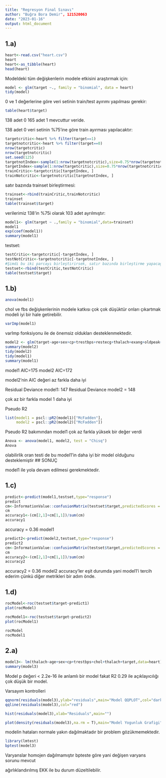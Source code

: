 ```yaml
---
title: "Regresyon Final Sınavı"
author: "Buğra Bora Demir", 121520063
date: "2023-01-16"
output: html_document
---
```

## 1.a)
```r
heart<-read.csv("heart.csv")
heart
heart<-as_tibble(heart)
head(heart)
```

Modeldeki tüm değişkenlerin modele etkisini araştırmak için:

```r
model <- glm(target ~., family = "binomial", data = heart)
tidy(model)
```

0 ve 1 değerlerine göre veri setinin train/test ayırımı yapılması gerekir:


```r
table(heart$target)
```
138 adet 0 165 adet 1 mevcuttur veride.

138 adet 0 veri setinin %75'ine göre train ayırması yapılacaktır:


```r
targetcritic<-heart %>% filter(target==1)
targetnotcritic<-heart %>% filter(target==0)
nrow(targetcritic)
nrow(targetnotcritic)
set.seed(125)
targetnotIndex<-sample(1:nrow(targetnotcritic),size=0.75*nrow(targetnotcritic))
targetIndex<-sample(1:nrow(targetcritic),size=0.75*nrow(targetnotcritic))
trainCritic<-targetcritic[targetIndex, ]
trainNotcritic<-targetnotcritic[targetnotIndex, ]
```
satır bazında trainset birleştirmesi:

```r
trainset<-rbind(trainCritic,trainNotcritic)
trainset
table(trainset$target)
```
verilerimiz 138'in %75i olarak 103 adet ayrılmıştır:

```r
model1<- glm(target ~ .,family = "binomial",data=trainset)
model1
exp(coef(model1))
summary(model1)
```

testset:
```r
testCritic<-targetcritic[-targetIndex, ]
testNotCritic<-targetnotcritic[-targetnotIndex, ]
#Şimdi bu iki parcayı birleştirirsek, satır bazında birleştirme yapacagımız icin rbind kullanıcaz
testset<-rbind(testCritic,testNotCritic)
table(testset$target)
```


## 1.b)

```r
anova(model1)
```
chol ve fbs değişkenlerinin modele katkısı çok çok düşüktür onları çıkartmak modeli iyi bir hale getirebilir.
```r
varImp(model1)
```
varImp fonksiyonu ile de önemsiz oldukları desteklenmektedir.

```r
model2 <- glm(target~age+sex+cp+trestbps+restecg+thalach+exang+oldpeak+slope+ca+thal,family="binomial", data =trainset)
summary(model2)
tidy(model2)
tidy(model1)
summary(model1)
```

model1 AIC=175
model2 AIC=172

model2'nin AIC değeri az farkla daha iyi

Residual Deviance model1: 147
Residual Deviance model2 = 148

çok az bir farkla model 1 daha iyi

Pseudo R2

```r
list(model1 = pscl::pR2(model1)["McFadden"],
     model2 = pscl::pR2(model2)["McFadden"])
```
Pseudo R2 bakımından model1 çok az farkla yüksek bir değer verdi
```r
Anova <- anova(model1, model2, test = "Chisq")
Anova
```

olabilirlik oran testi de bu model1'in daha iyi bir model olduğunu desteklemiştir
## SONUÇ

model1 ile yola devam edilmesi gerekmektedir.

## 1.c)


```r
predict<-predict(model1,testset,type="response")
predict
cm<-InformationValue::confusionMatrix(testset$target,predictedScores = predict)
cm
accuracy1<-(cm[2,1]+cm[1,1])/sum(cm)
accuracy1
```
accuracy = 0.36 model1

```r
predict2<-predict(model2,testset,type="response")
predict2
cm<-InformationValue::confusionMatrix(testset$target,predictedScores = predict2,)
cm
accuracy2<-(cm[2,1]+cm[1,1])/sum(cm)
accuracy2
```
accuracy2 = 0.36 model2 accuracy'ler eşit durumda yani model1'i tercih ederim çünkü diğer metrikleri bir adım önde.




## 1.d)

```r
rocModel<-roc(testset$target~predict1)
plot(rocModel)
```

```r
rocModel1<-roc(testset$target~predict2)
plot(rocModel1)
```

```r
rocModel
rocModel1
```


## 2.a)

```r
model3<- lm(thalach~age+sex+cp+trestbps+chol+thalach+target,data=heart)
summary(model3)
```
Model p değeri < 2.2e-16 ile anlamlı bir model fakat R2 0.29 ile açıklayıcılığı çok düşük bir model.

Varsayım kontrolleri


```r
qqnorm(residuals(model3),ylab="residuals",main="Model QQPLOT",col="darkseagreen4",col.main="blue",font.lab=1.5,col.lab="darkslategray",col.axis="darkslategray")
qqline(residuals(model3),col="red")
```
```r
hist(residuals(model3),xlab="Residuals",main="")
```


```r
plot(density(residuals(model3),na.rm = T),main="Model Yogunluk Grafigi",col="darkgoldenrod4",col.main="darkgoldenrod3")
```
modelin hataları normale yakın dağılmaktadır bir problem gözükmemektedir.




```r
library(lmtest)
bptest(model3)

```

Varyanslar homojen dağılmamıştır bpteste göre yani değişen varyans sorunu mevcut

ağırlıklandırılmış EKK ile bu durum düzeltilebilir.